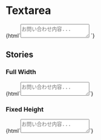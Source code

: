 
<Meta title="Forms/Textarea" />

# Textarea

<Canvas>
  <Story name="Default">
    {html`<textarea
      class="jumpu-textarea"
      placeholder="お問い合わせ内容..."
    ></textarea> `}
  </Story>
</Canvas>

## Stories

### Full Width

<Canvas>
  <Story name="Full Width">
    {html`<textarea
      class="jumpu-textarea w-full"
      placeholder="お問い合わせ内容..."
    ></textarea>`}
  </Story>
</Canvas>

### Fixed Height

<Canvas>
  <Story name="Fixed Height">
    {html`<textarea
      class="jumpu-textarea h-64 resize-none"
      placeholder="お問い合わせ内容..."
    ></textarea>`}
  </Story>
</Canvas>
